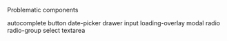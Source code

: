 Problematic components

autocomplete
button
date-picker
drawer
input
loading-overlay
modal
radio
radio-group
select
textarea